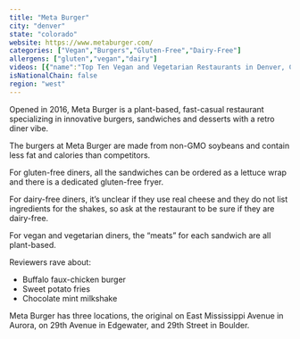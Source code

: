 ```yaml
---
title: "Meta Burger"
city: "denver"
state: "colorado"
website: https://www.metaburger.com/
categories: ["Vegan","Burgers","Gluten-Free","Dairy-Free"]
allergens: ["gluten","vegan","dairy"]
videos: [{"name":"Top Ten Vegan and Vegetarian Restaurants in Denver, Colorado","url":"https://www.youtube.com/watch?v=HobDYv0mynY"}]
isNationalChain: false
region: "west"
---
```

Opened in 2016, Meta Burger is a plant-based, fast-casual restaurant specializing in innovative burgers, sandwiches and desserts with a retro diner vibe.

The burgers at Meta Burger are made from non-GMO soybeans and contain less fat and calories than competitors.

For gluten-free diners, all the sandwiches can be ordered as a lettuce wrap and there is a dedicated gluten-free fryer.

For dairy-free diners, it’s unclear if they use real cheese and they do not list ingredients for the shakes, so ask at the restaurant to be sure if they are dairy-free.

For vegan and vegetarian diners, the “meats” for each sandwich are all plant-based.

Reviewers rave about:
* Buffalo faux-chicken burger
* Sweet potato fries
* Chocolate mint milkshake

Meta Burger has three locations, the original on East Mississippi Avenue in Aurora, on 29th Avenue in Edgewater, and 29th Street in Boulder.
